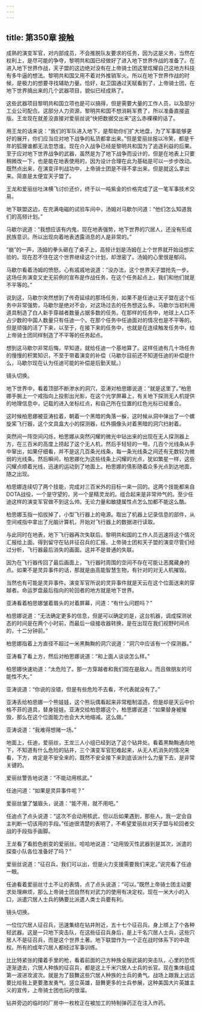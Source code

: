 ```yaml
---
---
---
```

title: 第350章 接触
---



成熟的演变军官，对内部成员，不会推脱队友要求的任务，因为这是义务，当然在权利上，是尽可能的争夺，黎明共和国已经做好了进入地下世界作战的准备了。在进入地下世界作战，天子盟的这边绝对没有在上帝骑士团这里炫耀自己这地方科技有多牛逼的想法。黎明共和国又用不着对外推销军火。所以在地下世界作战的时候，是极力的想要寻找辅助力量。恰好，赵卫国通过天赋看到了，上帝骑士团，在地下世界搞出来的几个武器项目，貌似已经成熟了。

这些武器项目黎明共和国立项也是可以搞得，但是需要大量的工作人员，以及部分工业公司配合。这部分人力资源，黎明共和国不想消耗军费了，所以准备直接盗版。王龙现在就差没直接对爱丽丝说“快把数据交出来”这么赤裸裸的话了。

用王龙的话来说：“我们的军队进入地下，是帮助你们扩大地盘，为了军事能够更好的展开，你们应当应对地下战争的私货都拿出来。”但是爱丽丝报以冷笑，都是千年的狐狸谁都无法忽悠谁。现在介入战争已经是黎明共和国为了追逐利益的后果。至于应对地下世界战争的武器，虽然是为了地下战争而设计的，但是在地表上只要稍微改一下，也是能在地表使用的，因为设计合理在此为基础是可以一步步改动。既然点出来，在演变评判战功中，上帝骑士团是不得不拿出来，但是就这么拿出来。简直是太便宜天子盟了。

王龙和爱丽丝吐沫横飞讨价还价，终于以一吨紫金的价格完成了这一笔军事技术交易。

地下联盟这边，在充满电磁的试验车间中，汤姆对马歇尔问道：“他们怎么知道我们的高频计划。”

马歇尔说道：“我想应该有内鬼，现在地表强势，地下世界的穴居人，还没有形成民族意识。所以出现向着地表透露消息的人是非常的。”

“崩”的一声，汤姆的拳头砸在了桌子上，高频计划是汤姆在上个世界就开始设想实验的。现在忍不住在这个世界继续这个计划，却泄密了。汤姆的心里很是郁闷。

马歇尔看着汤姆的愤怒，心有戚戚地说道：“没办法，这个世界天子盟抢先一步。这场任务演变又史无前例的宣布是作战任务，在这个任务起点上，我们和他们就是不平等的。”

说到这，马歇尔突然想到了传奇延续的那场任务，如果不是任迪让天子盟在这个任务中非常强势，马歇尔是绝对不会，对这场过去的任务想这么多。马歇尔当初利用道具制造了白人新手穿越者数量占据多数的任务。在那样的任务中，地球上人口不占少数的中国人数量只有任迪一个。在那个任务中任迪面对的情况也是不平等的。但是顽强的活了下来，以至于，在接下来的任务中，也就是在连续触发任务中，给上帝骑士团同样制造了不平等的任务起点。

想到这马歇尔非常后悔，早知道，就给任迪一个基地算了。这样任迪有几十场任务的慢慢的积累知识，不至于带着演变的补偿（马歇尔目前还不知道任迪的补偿是什么，马歇尔现在认为任迪可能的补偿是后勤天赋。）

镜头切换。

地下世界中，看着顶部不断渗水的洞穴，亚涛对柏思娜说道：“就是这里了。”柏思娜手腕上一个戒指向上投影出光影，在这个光学屏幕上，有关地下探测无人机提供的地理信息中，记载的进入坐标红点，和自己所在位置的红色光标已经重合。

这时候柏思娜被亚涛拉着，朝着一个黑暗的角落一躲，这时候从洞中弹出了一个螺旋桨飞行器，这个文具盒大小的探测器，红外摄像头对着黑暗的洞穴扫射着。

突然间一阵空间闪烁，柏思娜从突然闪耀的微光中钻出来的出现在无人探测器上方，在三百米的高度上捞起了这个无人机，然后手轻轻的一甩，几百个光线条从手中窜出，如果仔细看，并不是这几百条光线条，每一条光线条之间还有无数较为微弱的光线条。然后瞬间，柏思娜化为这些线条上闪耀的光点，犹如繁星一样，这些闪耀点顺着光线，迅速的运动到了地面上。柏思娜的倩影随着众多光点到达地面，随之出现。

柏思娜连续切了两个技能，完成对三百米外的目标一来一回的。这两个技能都来自DOTA战役，一个是守望的，另一个是精灵龙的。组合起来是非常帅气的。至少任迪这样的演变军官做不到这么帅。无论力量和敏捷属性点怎么加都不能这么酷。

柏思娜玉指一掐拔掉了，小型飞行器上的电源。取出了机器上记录信息的部件，从空间戒指中拿出了光脑计算机，开始对飞行器上的数据进行读取。

与此同时在地表，地下飞行器再次失联后。黎明共和国的工作人员迅速将这个情况汇报给上面。得到留守在钻井征召兵的汇报。上帝骑士团和天子盟的演变尽管们经过分析，飞行器最后消失的画面。这并不是普通的失联。

因为在飞行器传回了最后画面上，飞行器时周围的空间不存在可能让恶魔藏身的点。如果不是灵异事件的话，那就是由高能智慧生物，有针对的对无人机摧毁。

当然也有可能是灵异事件。演变军官所说的灵异事件就是天云在这个位面送来的穿越者。命运罗盘最后指向的轮回者的地方就是地下世界。

亚涛看着柏思娜皱着眉头的对着屏幕，问道：“有什么问题吗？”

柏思娜说道：“无法确定更多的信息，但是可以确定的是，这台机器，调成探测状态的时间是在两个小时前，而最后一级接收器转换，是在出现在我们视野时间点的，十二分钟前。”

柏思娜指着上方直径不超过一米黑黝黝的洞穴说道：“洞穴中应该有一个探测器。”

亚涛看了看上方，然后对柏思娜说道：“和上面人谈谈怎么样。”

柏思娜快速劝道：“太危险了。那一方穿越者和我们现在是敌人。而且做朋友的可能性不大。”

亚涛说道：“你说的没错，但是有些危险不去看，不代表就没有了。”

亚涛丢给柏思娜一个熊娃娃，这个熊玩偶看起来非常粗制滥造，但是却是天云中价格不菲的道具，替身娃娃。亚涛交给柏思娜这个，柏思娜说道：“如果替身被摧毁，那么在这个位面能力也会大大地缩减。这么做。”

亚涛说道：“我难得想赌一场。”

地面上，任迪，爱丽丝，王龙三人小组已经到达了这个钻井处。看着黑黝黝通向地下，不知道有什么危险的钻井，三个演变军官犯难起来，从无人机消失的情况来看，下方，肯定是不安全来的，既然不安全接下来到底该派什么力量下去，是非常关键的。

爱丽丝警告地说道：“不能动用核武。”

任迪问道：“如果是灵异事件呢？”

爱丽丝皱了皱眉头，说道：“能不用，就不用吧。”

任迪点了点头说道：“这次不会动用核武，但以后如果遇到，那些人，我一定会自主判断一切该用的手段。”任迪很清楚的表明了，不希望爱丽丝对天子盟与轮回者交战的手段指手画脚。

王龙看了看脸色剧变的爱丽丝。哈哈地说道：“动用毁灭性武器到是其次，派遣的探查小队各位准备好了吗？”

爱丽丝说道：“征召兵，我们可以出，但是火力支援需要我们来定。”说完看了任迪一眼。

任迪看着爱丽丝寸土不让的表情，点了点头说道：“可以。”既然上帝骑士团主动要求处理麻烦，那么上帝骑士团自然有对武力的使用有决定权。现在一米大小的入口，派遣穴居人士兵的确要比派遣人类士兵要有利。

镜头切换。

一位位穴居人征召兵，迅速集结在钻井附近，五十七个征召兵。身上绑上了个各种轻武器。这是一只地下突击队，在这些征召兵身后，是上千名穴居人士兵，这些穴居人不是征召兵，而是这个世界土著。地下联盟作为一个正在战时体系下的中政权。所有的成年穴居人都经过军事训练。

比比特紧张的攥着手里的枪，看着前面的己方种族全服武装的突击队，心里的恐慌逐渐退去，穴居人种族的征召兵，都是这上千米穴居人士兵的长官。现在集体组成第一波进攻波次。就是为了鼓舞这些穴居人种族的士兵的勇气。战场上跟我上远远要比给我上更要激发勇气。竖立英雄，鼓舞更多的士兵参展，这种美国大片英雄主义的宣传，上帝骑士团也玩的很溜。

钻井旁边的临时的厂房中一枚枚正在被加工的特制弹药正在注入炸药。